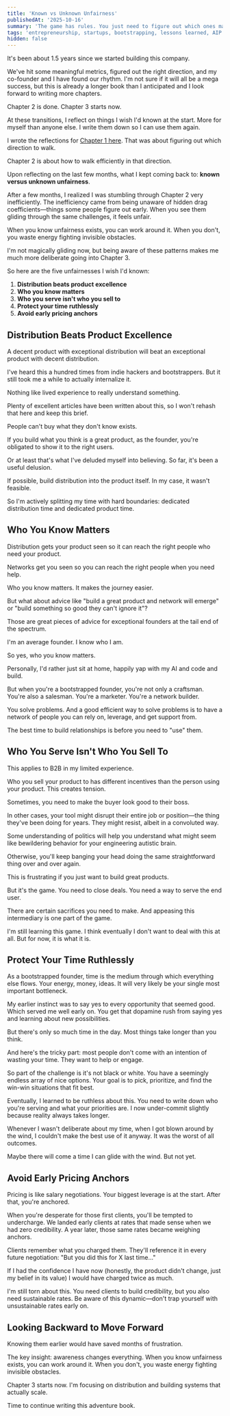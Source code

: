 ```yaml
---
title: 'Known vs Unknown Unfairness'
publishedAt: '2025-10-16'
summary: 'The game has rules. You just need to figure out which ones matter. Five lessons I wish I knew when starting AIP.'
tags: 'entrepreneurship, startups, bootstrapping, lessons learned, AIP'
hidden: false
---
```



It's been about 1.5 years since we started building this company.

We've hit some meaningful metrics, figured out the right direction, and my co-founder and I have found our rhythm. I'm not sure if it will all be a mega success, but this is already a longer book than I anticipated and I look forward to writing more chapters.

Chapter 2 is done. Chapter 3 starts now.

At these transitions, I reflect on things I wish I'd known at the start. More for myself than anyone else. I write them down so I can use them again.

I wrote the reflections for [Chapter 1 here](/blog/a-letter-early-2024-self). That was about figuring out which direction to walk.

Chapter 2 is about how to walk efficiently in that direction.

Upon reflecting on the last few months, what I kept coming back to: **known versus unknown unfairness**.

After a few months, I realized I was stumbling through Chapter 2 very inefficiently. The inefficiency came from being unaware of hidden drag coefficients—things some people figure out early. When you see them gliding through the same challenges, it feels unfair.

When you know unfairness exists, you can work around it. When you don't, you waste energy fighting invisible obstacles.

I'm not magically gliding now, but being aware of these patterns makes me much more deliberate going into Chapter 3.


So here are the five unfairnesses I wish I'd known:


1. **Distribution beats product excellence**
2. **Who you know matters**
3. **Who you serve isn't who you sell to**
4. **Protect your time ruthlessly**
5. **Avoid early pricing anchors**


## Distribution Beats Product Excellence

A decent product with exceptional distribution will beat an exceptional product with decent distribution.

I've heard this a hundred times from indie hackers and bootstrappers. But it still took me a while to actually internalize it.

Nothing like lived experience to really understand something.

Plenty of excellent articles have been written about this, so I won't rehash that here and keep this brief.

People can't buy what they don't know exists.

If you build what you think is a great product, as the founder, you're obligated to show it to the right users.

Or at least that's what I've deluded myself into believing. So far, it's been a useful delusion.

If possible, build distribution into the product itself. In my case, it wasn't feasible.

So I'm actively splitting my time with hard boundaries: dedicated distribution time and dedicated product time.

## Who You Know Matters

Distribution gets your product seen so it can reach the right people who need your product.

Networks get you seen so you can reach the right people when you need help.

Who you know matters. It makes the journey easier.

But what about advice like "build a great product and network will emerge" or "build something so good they can't ignore it"?

Those are great pieces of advice for exceptional founders at the tail end of the spectrum.

I'm an average founder. I know who I am.

So yes, who you know matters.

Personally, I'd rather just sit at home, happily yap with my AI and code and build.

But when you're a bootstrapped founder, you're not only a craftsman. You're also a salesman. You're a marketer. You're a network builder.

You solve problems. And a good efficient way to solve problems is to have a network of people you can rely on, leverage, and get support from.

The best time to build relationships is before you need to "use" them.

## Who You Serve Isn't Who You Sell To

This applies to B2B in my limited experience.

Who you sell your product to has different incentives than the person using your product. This creates tension.

Sometimes, you need to make the buyer look good to their boss.

In other cases, your tool might disrupt their entire job or position—the thing they've been doing for years. They might resist, albeit in a convoluted way.

Some understanding of politics will help you understand what might seem like bewildering behavior for your engineering autistic brain.

Otherwise, you'll keep banging your head doing the same straightforward thing over and over again.

This is frustrating if you just want to build great products.

But it's the game. You need to close deals. You need a way to serve the end user.

There are certain sacrifices you need to make. And appeasing this intermediary is one part of the game.

I'm still learning this game. I think eventually I don't want to deal with this at all. But for now, it is what it is.

## Protect Your Time Ruthlessly

As a bootstrapped founder, time is the medium through which everything else flows. Your energy, money, ideas. It will very likely be your single most important bottleneck.

My earlier instinct was to say yes to every opportunity that seemed good. Which served me well early on. You get that dopamine rush from saying yes and learning about new possibilities.

But there's only so much time in the day. Most things take longer than you think.

And here's the tricky part: most people don't come with an intention of wasting your time. They want to help or engage.

So part of the challenge is it's not black or white. You have a seemingly endless array of nice options. Your goal is to pick, prioritize, and find the win-win situations that fit best.

Eventually, I learned to be ruthless about this. You need to write down who you're serving and what your priorities are. I now under-commit slightly because reality always takes longer.

Whenever I wasn't deliberate about my time, when I got blown around by the wind, I couldn't make the best use of it anyway. It was the worst of all outcomes.

Maybe there will come a time I can glide with the wind. But not yet.


## Avoid Early Pricing Anchors

Pricing is like salary negotiations. Your biggest leverage is at the start. After that, you're anchored.

When you're desperate for those first clients, you'll be tempted to undercharge. We landed early clients at rates that made sense when we had zero credibility. A year later, those same rates became weighing anchors.

Clients remember what you charged them. They'll reference it in every future negotiation: "But you did this for X last time..."

If I had the confidence I have now (honestly, the product didn't change, just my belief in its value) I would have charged twice as much.

I'm still torn about this. You need clients to build credibility, but you also need sustainable rates. Be aware of this dynamic—don't trap yourself with unsustainable rates early on.


## Looking Backward to Move Forward

Knowing them earlier would have saved months of frustration.

The key insight: awareness changes everything. When you know unfairness exists, you can work around it. When you don't, you waste energy fighting invisible obstacles.

Chapter 3 starts now. I'm focusing on distribution and building systems that actually scale.

Time to continue writing this adventure book.
